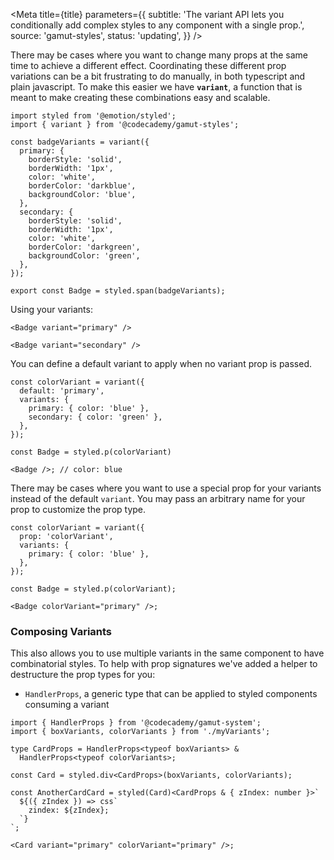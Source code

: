 
<Meta
  title={title}
  parameters={{
    subtitle:
      'The variant API lets you conditionally add complex styles to any component with a single prop.',
    source: 'gamut-styles',
    status: 'updating',
  }}
/>

There may be cases where you want to change many props at the same time to achieve a different effect.
Coordinating these different prop variations can be a bit frustrating to do manually, in both typescript and plain javascript.
To make this easier we have **`variant`**, a function that is meant to make creating these combinations easy and scalable.

```tsx
import styled from '@emotion/styled';
import { variant } from '@codecademy/gamut-styles';

const badgeVariants = variant({
  primary: {
    borderStyle: 'solid',
    borderWidth: '1px',
    color: 'white',
    borderColor: 'darkblue',
    backgroundColor: 'blue',
  },
  secondary: {
    borderStyle: 'solid',
    borderWidth: '1px',
    color: 'white',
    borderColor: 'darkgreen',
    backgroundColor: 'green',
  },
});

export const Badge = styled.span(badgeVariants);
```

Using your variants:

```tsx
<Badge variant="primary" />

<Badge variant="secondary" />
```

You can define a default variant to apply when no variant prop is passed.

```tsx
const colorVariant = variant({
  default: 'primary',
  variants: {
    primary: { color: 'blue' },
    secondary: { color: 'green' },
  },
});

const Badge = styled.p(colorVariant)

<Badge />; // color: blue
```

There may be cases where you want to use a special prop for your variants instead of the default `variant`. You may pass an arbitrary name for your prop to customize the prop type.

```tsx
const colorVariant = variant({
  prop: 'colorVariant',
  variants: {
    primary: { color: 'blue' },
  },
});

const Badge = styled.p(colorVariant);

<Badge colorVariant="primary" />;
```

### Composing Variants

This also allows you to use multiple variants in the same component to have combinatorial styles. To help with prop signatures we've added a helper to destructure the prop types for you:

- `HandlerProps`, a generic type that can be applied to styled components consuming a variant

```tsx
import { HandlerProps } from '@codecademy/gamut-system';
import { boxVariants, colorVariants } from './myVariants';

type CardProps = HandlerProps<typeof boxVariants> &
  HandlerProps<typeof colorVariants>;

const Card = styled.div<CardProps>(boxVariants, colorVariants);

const AnotherCardCard = styled(Card)<CardProps & { zIndex: number }>`
  ${({ zIndex }) => css`
    zindex: ${zIndex};
  `}
`;

<Card variant="primary" colorVariant="primary" />;
```
